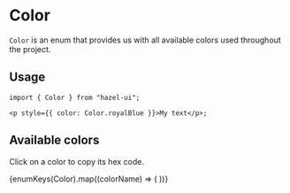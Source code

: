 
<Meta title="Foundation/Color" component={ColorBlock} />

# Color

`Color` is an enum that provides us with all available colors used throughout the project.

## Usage

```tsx
import { Color } from "hazel-ui";

<p style={{ color: Color.royalBlue }}>My text</p>;
```

## Available colors

Click on a color to copy its hex code.

<ColorBlockContainer>
  {enumKeys(Color).map((colorName) => (
    <ColorBlock
      cardColor={Color[colorName]}
      title={colorName}
      key={colorName}
    />
  ))}
</ColorBlockContainer>
